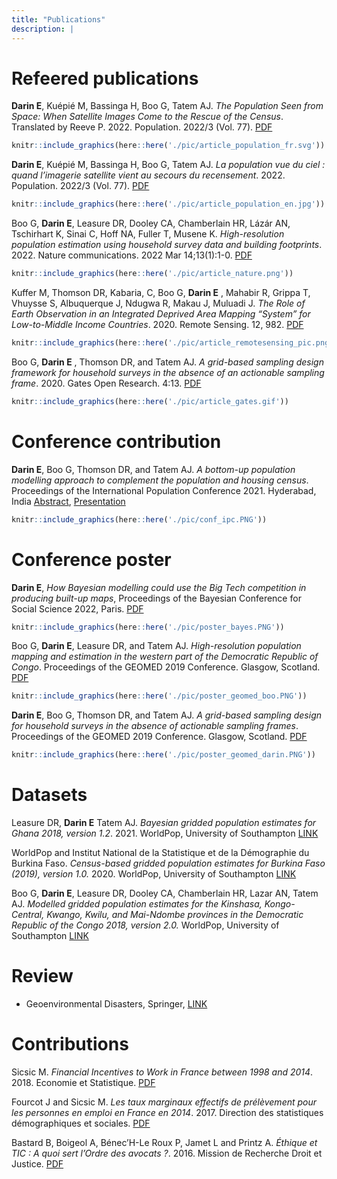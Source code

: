 ```yaml
---
title: "Publications"
description: |
---
```


  

# Refeered publications

**Darin E**, Kuépié M, Bassinga H, Boo G, Tatem AJ. *The Population Seen from Space: When Satellite Images Come to the Rescue of the Census*. Translated by Reeve P. 2022. Population. 2022/3 (Vol. 77). [PDF](https://www.cairn-int.info/article.php?ID_ARTICLE=E_POPU_2203_0467)

<aside>
```r
knitr::include_graphics(here::here('./pic/article_population_fr.svg'))
```
</aside>

**Darin E**, Kuépié M, Bassinga H, Boo G, Tatem AJ. *La population vue du ciel : quand l’imagerie satellite vient au secours du recensement*. 2022. Population. 2022/3 (Vol. 77). [PDF]( https://doi.org/10.3917/popu.2203.0467 )

<aside>
```r
knitr::include_graphics(here::here('./pic/article_population_en.jpg'))
```
</aside>

Boo G, **Darin E**, Leasure DR, Dooley CA, Chamberlain HR, Lázár AN, Tschirhart K, Sinai C, Hoff NA, Fuller T, Musene K. *High-resolution population estimation using household survey data and building footprints*. 2022. Nature communications. 2022 Mar 14;13(1):1-0. [PDF](https://doi.org/10.1038/s41467-022-29094-x)

<aside>
```r
knitr::include_graphics(here::here('./pic/article_nature.png'))
```
</aside>


Kuffer M, Thomson DR, Kabaria, C, Boo G, **Darin E** , Mahabir R, Grippa T, Vhuysse S, Albuquerque J, Ndugwa R, Makau J, Muluadi J. *The Role of Earth Observation in an Integrated Deprived Area Mapping "System" for Low-to-Middle Income Countries*. 2020. Remote Sensing. 12, 982. [PDF](https://www.mdpi.com/2072-4292/12/6/982)

<aside>
```r
knitr::include_graphics(here::here('./pic/article_remotesensing_pic.png'))
```
</aside>


Boo G, **Darin E** , Thomson DR, and Tatem AJ. *A grid-based sampling design framework for household surveys in the absence of an actionable sampling frame*. 2020. Gates Open Research. 4:13. [PDF](https://gatesopenresearch.org/articles/4-13/v1)

<aside>
```r
knitr::include_graphics(here::here('./pic/article_gates.gif'))
```
</aside>

# Conference contribution

**Darin E**, Boo G, Thomson DR, and Tatem AJ. *A bottom-up population modelling approach to complement the population and housing census*. Proceedings of the International Population Conference 2021. Hyderabad, India [Abstract](https://ipc2021.popconf.org/uploads/210325), [Presentation](http://htmlpreview.github.io/?https://github.com/edarin/thatsme/tree/main/data/ipc2021/ipc2021_presentation.html)

<aside>
```r
knitr::include_graphics(here::here('./pic/conf_ipc.PNG'))
```
</aside>

# Conference poster

**Darin E**, *How Bayesian modelling could use the Big Tech competition in producing built-up maps*, Proceedings of the Bayesian Conference for Social Science 2022, Paris. [PDF](https://github.com/edarin/thatsme/tree/main/data/bayes_shs_poster_DARIN.pdf)

<aside>
```r
knitr::include_graphics(here::here('./pic/poster_bayes.PNG'))
```
</aside>

Boo G, **Darin E**, Leasure DR, and Tatem AJ. *High-resolution population mapping and estimation in the western part of the Democratic Republic of Congo*. Proceedings of the GEOMED 2019 Conference. Glasgow, Scotland. [PDF](https://github.com/edarin/thatsme/tree/main/data/boo-poster_web.pdf)

<aside>
```r
knitr::include_graphics(here::here('./pic/poster_geomed_boo.PNG'))
```
</aside>

**Darin E**, Boo G, Thomson DR, and Tatem AJ. *A grid-based sampling design for household surveys in the absence of actionable sampling frames*. Proceedings of the GEOMED 2019 Conference. Glasgow, Scotland. [PDF](https://github.com/edarin/thatsme/tree/main/data/darin-poster_web.pdf)

<aside>
```r
knitr::include_graphics(here::here('./pic/poster_geomed_darin.PNG'))
```
</aside>

# Datasets

Leasure DR, **Darin E** Tatem AJ. *Bayesian gridded population estimates for Ghana 2018, version 1.2*. 2021. WorldPop, University of Southampton [LINK](https://wopr.worldpop.org/?GHA/Population/v1.2)

WorldPop and Institut National de la Statistique et de la Démographie du Burkina Faso. *Census-based gridded population estimates for Burkina Faso (2019), version 1.0.* 2020. WorldPop, University of Southampton [LINK](https://wopr.worldpop.org/?BFA/Population/v1.0)

Boo G, **Darin E**, Leasure DR, Dooley CA, Chamberlain HR, Lazar AN, Tatem AJ. *Modelled gridded population estimates for the Kinshasa, Kongo-Central, Kwango, Kwilu, and Mai-Ndombe provinces in the Democratic Republic of the Congo 2018, version 2.0.* WorldPop, University of Southampton [LINK](https://wopr.worldpop.org/?COD/Population/v2.0)

# Review

- Geoenvironmental Disasters, Springer, [LINK](https://geoenvironmental-disasters.springeropen.com/)


# Contributions

Sicsic M. *Financial Incentives to Work in France between 1998 and 2014*. 2018. Economie et Statistique. [PDF](https://www.persee.fr/doc/estat_0336-1454_2018_num_503_1_10852)

Fourcot J and Sicsic M. *Les taux marginaux effectifs de prélèvement pour les personnes en emploi en France en 2014*. 2017. Direction des statistiques démographiques et sociales. [PDF](https://www.insee.fr/fr/statistiques/fichier/2581807/F1701.pdf)

Bastard B, Boigeol A, Bénec'H-Le Roux P, Jamet L and Printz A. *Éthique et TIC : A quoi sert l'Ordre des avocats ?*. 2016. Mission de Recherche Droit et Justice. [PDF](https://halshs.archives-ouvertes.fr/halshs-01592917/document)
